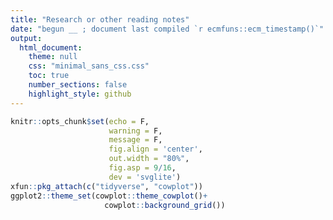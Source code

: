 ```yaml
---
title: "Research or other reading notes"
date: "begun __ ; document last compiled `r ecmfuns::ecm_timestamp()`"
output:
  html_document:
    theme: null
    css: "minimal_sans_css.css"
    toc: true
    number_sections: false
    highlight_style: github
---
```

```r
knitr::opts_chunk$set(echo = F,
                      warning = F,
                      message = F,
                      fig.align = 'center',
                      out.width = "80%",
                      fig.asp = 9/16,
                      dev = 'svglite')
xfun::pkg_attach(c("tidyverse", "cowplot"))
ggplot2::theme_set(cowplot::theme_cowplot()+
                     cowplot::background_grid())
```

